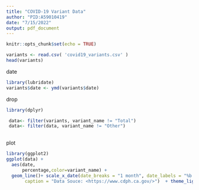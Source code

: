 ```yaml
---
title: "COVID-19 Variant Data"
author: "PID:A59010419"
date: "7/15/2022"
output: pdf_document
---
```


```r
knitr::opts_chunk$set(echo = TRUE)
```
```r
variants <- read.csv( 'covid19_variants.csv' )
head(variants)
```
date
```r
library(lubridate)
variants$date <- ymd(variants$date)

```

drop 
```r
library(dplyr)

 data<- filter(variants, variant_name != "Total")
 data<- filter(data, variant_name != "Other")
 
```
plot

```r
library(ggplot2)
ggplot(data) +
  aes(date,
      percentage,color=variant_name) +
  geom_line()+ scale_x_date(date_breaks = "1 month", date_labels = "%b %Y")+labs(x="", y="Percentage of sequenced specimens") + labs(title = "Covid-19 Variants in California", 
       caption = "Data Souce: <https://www.cdph.ca.gov/>")  + theme_light() + theme(legend.title=element_blank()) + theme(axis.text.x = element_text(angle = 45,hjust = 1))
```
  



